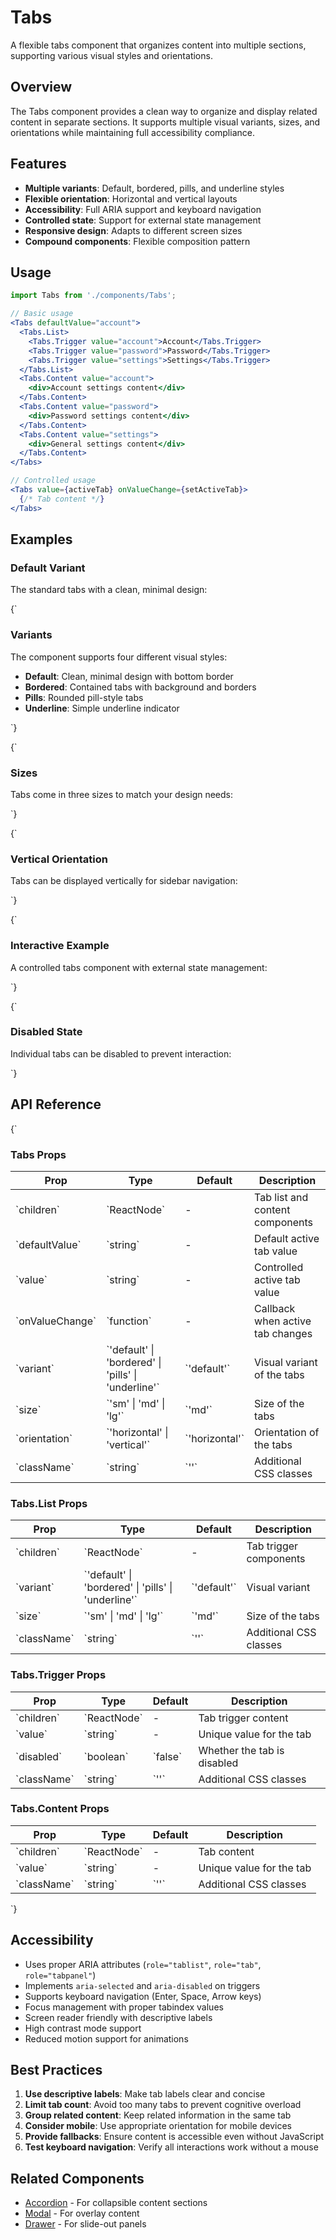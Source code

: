 
<Meta of={TabsStories} />

# Tabs

A flexible tabs component that organizes content into multiple sections, supporting various visual styles and orientations.

## Overview

The Tabs component provides a clean way to organize and display related content in separate sections. It supports multiple visual variants, sizes, and orientations while maintaining full accessibility compliance.

## Features

- **Multiple variants**: Default, bordered, pills, and underline styles
- **Flexible orientation**: Horizontal and vertical layouts
- **Accessibility**: Full ARIA support and keyboard navigation
- **Controlled state**: Support for external state management
- **Responsive design**: Adapts to different screen sizes
- **Compound components**: Flexible composition pattern

## Usage

```jsx
import Tabs from './components/Tabs';

// Basic usage
<Tabs defaultValue="account">
  <Tabs.List>
    <Tabs.Trigger value="account">Account</Tabs.Trigger>
    <Tabs.Trigger value="password">Password</Tabs.Trigger>
    <Tabs.Trigger value="settings">Settings</Tabs.Trigger>
  </Tabs.List>
  <Tabs.Content value="account">
    <div>Account settings content</div>
  </Tabs.Content>
  <Tabs.Content value="password">
    <div>Password settings content</div>
  </Tabs.Content>
  <Tabs.Content value="settings">
    <div>General settings content</div>
  </Tabs.Content>
</Tabs>

// Controlled usage
<Tabs value={activeTab} onValueChange={setActiveTab}>
  {/* Tab content */}
</Tabs>
```

## Examples

### Default Variant

The standard tabs with a clean, minimal design:

<Canvas>
  <Story of={TabsStories.Default} />
</Canvas>

<Markdown>{`

### Variants

The component supports four different visual styles:

- **Default**: Clean, minimal design with bottom border
- **Bordered**: Contained tabs with background and borders
- **Pills**: Rounded pill-style tabs
- **Underline**: Simple underline indicator

`}</Markdown>

<Canvas>
  <Story of={TabsStories.Bordered} />
</Canvas>

<Canvas>
  <Story of={TabsStories.Pills} />
</Canvas>

<Canvas>
  <Story of={TabsStories.Underline} />
</Canvas>

<Markdown>{`

### Sizes

Tabs come in three sizes to match your design needs:

`}</Markdown>

<Canvas>
  <Story of={TabsStories.Small} />
</Canvas>

<Canvas>
  <Story of={TabsStories.Large} />
</Canvas>

<Markdown>{`

### Vertical Orientation

Tabs can be displayed vertically for sidebar navigation:

`}</Markdown>

<Canvas>
  <Story of={TabsStories.Vertical} />
</Canvas>

<Markdown>{`

### Interactive Example

A controlled tabs component with external state management:

`}</Markdown>

<Canvas>
  <Story of={TabsStories.Interactive} />
</Canvas>

<Markdown>{`

### Disabled State

Individual tabs can be disabled to prevent interaction:

`}</Markdown>

<Canvas>
  <Story of={TabsStories.Disabled} />
</Canvas>

## API Reference

<Markdown>{`
### Tabs Props

| Prop | Type | Default | Description |
|------|------|---------|-------------|
| \`children\` | \`ReactNode\` | - | Tab list and content components |
| \`defaultValue\` | \`string\` | - | Default active tab value |
| \`value\` | \`string\` | - | Controlled active tab value |
| \`onValueChange\` | \`function\` | - | Callback when active tab changes |
| \`variant\` | \`'default' \| 'bordered' \| 'pills' \| 'underline'\` | \`'default'\` | Visual variant of the tabs |
| \`size\` | \`'sm' \| 'md' \| 'lg'\` | \`'md'\` | Size of the tabs |
| \`orientation\` | \`'horizontal' \| 'vertical'\` | \`'horizontal'\` | Orientation of the tabs |
| \`className\` | \`string\` | \`''\` | Additional CSS classes |

### Tabs.List Props

| Prop | Type | Default | Description |
|------|------|---------|-------------|
| \`children\` | \`ReactNode\` | - | Tab trigger components |
| \`variant\` | \`'default' \| 'bordered' \| 'pills' \| 'underline'\` | \`'default'\` | Visual variant |
| \`size\` | \`'sm' \| 'md' \| 'lg'\` | \`'md'\` | Size of the tabs |
| \`className\` | \`string\` | \`''\` | Additional CSS classes |

### Tabs.Trigger Props

| Prop | Type | Default | Description |
|------|------|---------|-------------|
| \`children\` | \`ReactNode\` | - | Tab trigger content |
| \`value\` | \`string\` | - | Unique value for the tab |
| \`disabled\` | \`boolean\` | \`false\` | Whether the tab is disabled |
| \`className\` | \`string\` | \`''\` | Additional CSS classes |

### Tabs.Content Props

| Prop | Type | Default | Description |
|------|------|---------|-------------|
| \`children\` | \`ReactNode\` | - | Tab content |
| \`value\` | \`string\` | - | Unique value for the tab |
| \`className\` | \`string\` | \`''\` | Additional CSS classes |
`}</Markdown>

## Accessibility

- Uses proper ARIA attributes (`role="tablist"`, `role="tab"`, `role="tabpanel"`)
- Implements `aria-selected` and `aria-disabled` on triggers
- Supports keyboard navigation (Enter, Space, Arrow keys)
- Focus management with proper tabindex values
- Screen reader friendly with descriptive labels
- High contrast mode support
- Reduced motion support for animations

## Best Practices

1. **Use descriptive labels**: Make tab labels clear and concise
2. **Limit tab count**: Avoid too many tabs to prevent cognitive overload
3. **Group related content**: Keep related information in the same tab
4. **Consider mobile**: Use appropriate orientation for mobile devices
5. **Provide fallbacks**: Ensure content is accessible even without JavaScript
6. **Test keyboard navigation**: Verify all interactions work without a mouse

## Related Components

- [Accordion](./Accordion.mdx) - For collapsible content sections
- [Modal](./Modal.mdx) - For overlay content
- [Drawer](./Drawer.mdx) - For slide-out panels
